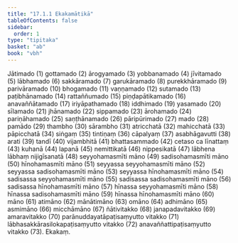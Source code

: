 ```yaml
---
title: "17.1.1 Ekakamātikā"
tableOfContents: false
sidebar:
  order: 1
type: "tipitaka"
basket: "ab"
book: "vbh"
---
```



<DynamicBreadcrumb />

<Division number="832" book="vbh">

<Paragraph number="2608" book="vbh">
Jātimado (1) gottamado (2) ārogyamado (3) yobbanamado (4) jīvitamado (5) lābhamado (6) sakkāramado (7) garukāramado (8) purekkhāramado (9) parivāramado (10) bhogamado (11) vaṇṇamado (12) sutamado (13) paṭibhānamado (14) rattaññumado (15) piṇḍapātikamado (16) anavaññātamado (17) iriyāpathamado (18) iddhimado (19) yasamado (20) sīlamado (21) jhānamado (22) sippamado (23) ārohamado (24) pariṇāhamado (25) saṇṭhānamado (26) pāripūrimado (27) mado (28) pamādo (29) thambho (30) sārambho (31) atricchatā (32) mahicchatā (33) pāpicchatā (34) siṅgaṃ (35) tintiṇaṃ (36) cāpalyaṃ (37) asabhāgavutti (38) arati (39) tandī (40) vijambhitā (41) bhattasammado (42) cetaso ca līnattaṃ (43) kuhanā (44) lapanā (45) nemittikatā (46) nippesikatā (47) lābhena lābhaṃ nijigīsanatā (48) seyyohamasmīti māno (49) sadisohamasmīti māno (50) hīnohamasmīti māno (51) seyyassa seyyohamasmīti māno (52) seyyassa sadisohamasmīti māno (53) seyyassa hīnohamasmīti māno (54) sadisassa seyyohamasmīti māno (55) sadisassa sadisohamasmīti māno (56) sadisassa hīnohamasmīti māno (57) hīnassa seyyohamasmīti māno (58) hīnassa sadisohamasmīti māno (59) hīnassa hīnohamasmīti māno (60) māno (61) atimāno (62) mānātimāno (63) omāno (64) adhimāno (65) asmimāno (66) micchāmāno (67) ñātivitakko (68) janapadavitakko (69) amaravitakko (70) parānuddayatāpaṭisaṃyutto vitakko (71) lābhasakkārasilokapaṭisaṃyutto vitakko (72) anavaññattipaṭisaṃyutto vitakko (73).

</Paragraph>
</Division>

<Paragraph number="2609" type="center" book="vbh">
Ekakaṃ.
</Paragraph>